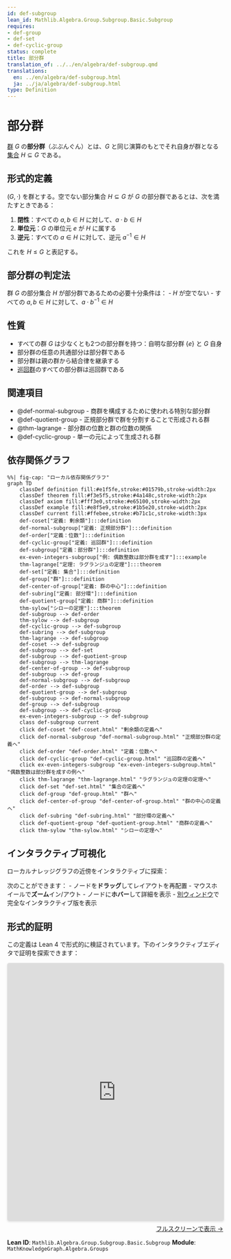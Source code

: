 ```yaml
---
id: def-subgroup
lean_id: Mathlib.Algebra.Group.Subgroup.Basic.Subgroup
requires:
- def-group
- def-set
- def-cyclic-group
status: complete
title: 部分群
translation_of: ../../en/algebra/def-subgroup.qmd
translations:
  en: ../en/algebra/def-subgroup.html
  ja: ../ja/algebra/def-subgroup.html
type: Definition
---
```


# 部分群 {#def-subgroup}

[群](def-group.qmd) $G$ の**部分群**（ぶぶんぐん）とは、$G$ と同じ演算のもとでそれ自身が群となる[集合](../logic-set-theory/def-set.qmd) $H \subseteq G$ である。

## 形式的定義

$(G, \cdot)$ を群とする。空でない部分集合 $H \subseteq G$ が $G$ の部分群であるとは、次を満たすときである：

1. **閉性**：すべての $a, b \in H$ に対して、$a \cdot b \in H$
2. **単位元**：$G$ の単位元 $e$ が $H$ に属する
3. **逆元**：すべての $a \in H$ に対して、逆元 $a^{-1} \in H$

これを $H \leq G$ と表記する。

## 部分群の判定法

群 $G$ の部分集合 $H$ が部分群であるための必要十分条件は：
- $H$ が空でない
- すべての $a, b \in H$ に対して、$a \cdot b^{-1} \in H$

## 性質

- すべての群 $G$ は少なくとも2つの部分群を持つ：自明な部分群 $\{e\}$ と $G$ 自身
- 部分群の任意の共通部分は部分群である
- 部分群は親の群から結合律を継承する
- [巡回群](def-cyclic-group.qmd)のすべての部分群は巡回群である

## 関連項目

- @def-normal-subgroup - 商群を構成するために使われる特別な部分群
- @def-quotient-group - 正規部分群で群を分割することで形成される群
- @thm-lagrange - 部分群の位数と群の位数の関係
- @def-cyclic-group - 単一の元によって生成される群

## 依存関係グラフ

```mermaid
%%| fig-cap: "ローカル依存関係グラフ"
graph TD
    classDef definition fill:#e1f5fe,stroke:#01579b,stroke-width:2px
    classDef theorem fill:#f3e5f5,stroke:#4a148c,stroke-width:2px
    classDef axiom fill:#fff3e0,stroke:#e65100,stroke-width:2px
    classDef example fill:#e8f5e9,stroke:#1b5e20,stroke-width:2px
    classDef current fill:#ffebee,stroke:#b71c1c,stroke-width:3px
    def-coset["定義: 剰余類"]:::definition
    def-normal-subgroup["定義: 正規部分群"]:::definition
    def-order["定義：位数"]:::definition
    def-cyclic-group["定義: 巡回群"]:::definition
    def-subgroup["定義：部分群"]:::definition
    ex-even-integers-subgroup["例: 偶数整数は部分群を成す"]:::example
    thm-lagrange["定理: ラグランジュの定理"]:::theorem
    def-set["定義: 集合"]:::definition
    def-group["群"]:::definition
    def-center-of-group["定義: 群の中心"]:::definition
    def-subring["定義: 部分環"]:::definition
    def-quotient-group["定義: 商群"]:::definition
    thm-sylow["シローの定理"]:::theorem
    def-subgroup --> def-order
    thm-sylow --> def-subgroup
    def-cyclic-group --> def-subgroup
    def-subring --> def-subgroup
    thm-lagrange --> def-subgroup
    def-coset --> def-subgroup
    def-subgroup --> def-set
    def-subgroup --> def-quotient-group
    def-subgroup --> thm-lagrange
    def-center-of-group --> def-subgroup
    def-subgroup --> def-group
    def-normal-subgroup --> def-subgroup
    def-order --> def-subgroup
    def-quotient-group --> def-subgroup
    def-subgroup --> def-normal-subgroup
    def-group --> def-subgroup
    def-subgroup --> def-cyclic-group
    ex-even-integers-subgroup --> def-subgroup
    class def-subgroup current
    click def-coset "def-coset.html" "剰余類の定義へ"
    click def-normal-subgroup "def-normal-subgroup.html" "正規部分群の定義へ"
    click def-order "def-order.html" "定義：位数へ"
    click def-cyclic-group "def-cyclic-group.html" "巡回群の定義へ"
    click ex-even-integers-subgroup "ex-even-integers-subgroup.html" "偶数整数は部分群を成すの例へ"
    click thm-lagrange "thm-lagrange.html" "ラグランジュの定理の定理へ"
    click def-set "def-set.html" "集合の定義へ"
    click def-group "def-group.html" "群へ"
    click def-center-of-group "def-center-of-group.html" "群の中心の定義へ"
    click def-subring "def-subring.html" "部分環の定義へ"
    click def-quotient-group "def-quotient-group.html" "商群の定義へ"
    click thm-sylow "thm-sylow.html" "シローの定理へ"
```

## インタラクティブ可視化

ローカルナレッジグラフの近傍をインタラクティブに探索：

::: {.graph-viz data-id="def-subgroup" data-width="700" data-height="500"}
:::

次のことができます：
- ノードを**ドラッグ**してレイアウトを再配置
- マウスホイールで**ズーム**イン/アウト
- ノードに**ホバー**して詳細を表示
- [別ウィンドウ](../../output/interactive/ja/def-subgroup.html){target="_blank"}で完全なインタラクティブ版を表示


## 形式的証明

この定義は Lean 4 で形式的に検証されています。下のインタラクティブエディタで証明を探索できます：

```{=html}
<div class="lean-proof-container" style="margin: 1em 0;">
  <iframe
    src="https://live.lean-lang.org/#url=https://rk0429.github.io/ModernMath/formal/MathKnowledgeGraph/Algebra/Groups.lean"
    width="100%"
    height="600"
    style="border: 1px solid #ddd; border-radius: 4px; box-shadow: 0 2px 4px rgba(0,0,0,0.1);"
    title="Lean 4 Interactive Proof">
    <p>ブラウザが iframe をサポートしていません。</p>
  </iframe>
  <p style="text-align: right; margin-top: 0.5em;">
    <a href="https://live.lean-lang.org/#url=https://rk0429.github.io/ModernMath/formal/MathKnowledgeGraph/Algebra/Groups.lean" target="_blank" rel="noopener noreferrer">
      フルスクリーンで表示 →
    </a>
  </p>
</div>
```

**Lean ID**: `Mathlib.Algebra.Group.Subgroup.Basic.Subgroup`
**Module**: `MathKnowledgeGraph.Algebra.Groups`
